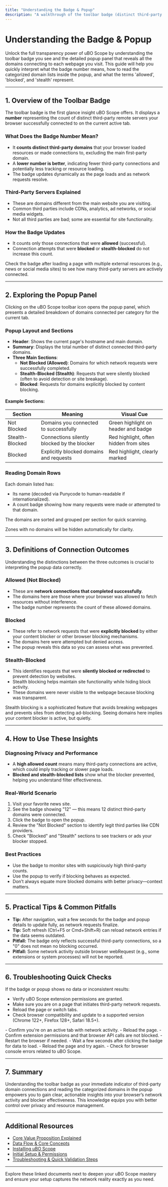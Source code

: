 ```yaml
---
title: "Understanding the Badge & Popup"
description: "A walkthrough of the toolbar badge (distinct third-party server count), and how to read the domains and connection outcomes in the popup panel. Learn what 'allowed', 'blocked', and 'stealth' mean, and how to use these insights."
---
```


# Understanding the Badge & Popup

Unlock the full transparency power of uBO Scope by understanding the toolbar badge you see and the detailed popup panel that reveals all the domains connecting to each webpage you visit. This guide will help you quickly interpret what the badge number means, how to read the categorized domain lists inside the popup, and what the terms 'allowed', 'blocked', and 'stealth' represent.

---

## 1. Overview of the Toolbar Badge

The toolbar badge is the first glance insight uBO Scope offers. It displays a **number** representing the count of distinct third-party remote servers your browser successfully connected to on the current active tab.

### What Does the Badge Number Mean?
- It **counts distinct third-party domains** that your browser loaded resources or made connections to, excluding the main first-party domain.
- A **lower number is better**, indicating fewer third-party connections and potentially less tracking or resource loading.
- The badge updates dynamically as the page loads and as network requests resolve.

### Third-Party Servers Explained
- These are domains different from the main website you are visiting.
- Common third parties include CDNs, analytics, ad networks, or social media widgets.
- Not all third parties are bad; some are essential for site functionality.

### How the Badge Updates
- It counts only those connections that were **allowed** (successful).
- Connection attempts that were **blocked** or **stealth-blocked** do not increase this count.

<Check>
Check the badge after loading a page with multiple external resources (e.g., news or social media sites) to see how many third-party servers are actively connected.
</Check>

---

## 2. Exploring the Popup Panel

Clicking on the uBO Scope toolbar icon opens the popup panel, which presents a detailed breakdown of domains connected per category for the current tab.

### Popup Layout and Sections

- **Header**: Shows the current page's hostname and main domain.
- **Summary**: Displays the total number of distinct connected third-party domains.
- **Three Main Sections**:
  - **Not Blocked (Allowed)**: Domains for which network requests were successfully completed.
  - **Stealth-Blocked (Stealth)**: Requests that were silently blocked (often to avoid detection or site breakage).
  - **Blocked**: Requests for domains explicitly blocked by content blocking.

#### Example Sections:

| Section          | Meaning                                            | Visual Cue                              |
|------------------|----------------------------------------------------|---------------------------------------|
| Not Blocked      | Domains you connected to successfully              | Green highlight on header and badge   |
| Stealth-Blocked  | Connections silently blocked by the blocker        | Red highlight, often hidden from sites|
| Blocked          | Explicitly blocked domains and requests             | Red highlight, clearly marked          |

### Reading Domain Rows
Each domain listed has:
- Its name (decoded via Punycode to human-readable if internationalized).
- A count badge showing how many requests were made or attempted to that domain.

The domains are sorted and grouped per section for quick scanning.

<Info>
Zones with no domains will be hidden automatically for clarity.
</Info>

---

## 3. Definitions of Connection Outcomes

Understanding the distinctions between the three outcomes is crucial to interpreting the popup data correctly.

### Allowed (Not Blocked)
- These are **network connections that completed successfully**.
- The domains here are those where your browser was allowed to fetch resources without interference.
- The badge number represents the count of these allowed domains.

### Blocked
- These refer to network requests that were **explicitly blocked** by either your content blocker or other browser blocking mechanisms.
- The domains here were attempted but denied access.
- The popup reveals this data so you can assess what was prevented.

### Stealth-Blocked
- This identifies requests that were **silently blocked or redirected** to prevent detection by websites.
- Stealth blocking helps maintain site functionality while hiding block activity.
- These domains were never visible to the webpage because blocking was transparent.

<Tip>
Stealth blocking is a sophisticated feature that avoids breaking webpages and prevents sites from detecting ad-blocking. Seeing domains here implies your content blocker is active, but quietly.
</Tip>

---

## 4. How to Use These Insights

### Diagnosing Privacy and Performance
- A **high allowed count** means many third-party connections are active, which could imply tracking or slower page loads.
- **Blocked and stealth-blocked lists** show what the blocker prevented, helping you understand filter effectiveness.

### Real-World Scenario
1. Visit your favorite news site.
2. See the badge showing "12" — this means 12 distinct third-party domains were connected.
3. Click the badge to open the popup.
4. Review the "Not Blocked" section to identify legit third parties like CDN providers.
5. Check "Blocked" and "Stealth" sections to see trackers or ads your blocker stopped.

### Best Practices
- Use the badge to monitor sites with suspiciously high third-party counts.
- Use the popup to verify if blocking behaves as expected.
- Don’t always equate more blocked domains with better privacy—context matters.

---

## 5. Practical Tips & Common Pitfalls

- **Tip:** After navigation, wait a few seconds for the badge and popup details to update fully, as network requests finalize.
- **Tip:** Soft refresh (Ctrl+F5 or Cmd+Shift+R) can reload network entries if the data seems outdated.
- **Pitfall:** The badge only reflects successful third-party connections, so a "0" does not mean no blocking occurred.
- **Pitfall:** Some network activity outside browser webRequest (e.g., some extensions or system processes) will not be reported.

---

## 6. Troubleshooting Quick Checks

If the badge or popup shows no data or inconsistent results:

- Verify uBO Scope extension permissions are granted.
- Make sure you are on a page that initiates third-party network requests.
- Reload the page or switch tabs.
- Check browser compatibility and update to a supported version (Chrome 122+, Firefox 128+, Safari 18.5+).

<AccordionGroup title="Troubleshooting Common Issues">
<Accordion title="Badge count never updates or is empty">
- Confirm you're on an active tab with network activity.
- Reload the page.
- Confirm extension permissions and that browser API calls are not blocked.
- Restart the browser if needed.
</Accordion>
<Accordion title="Popup shows no domains or 'NO DATA'">
- Wait a few seconds after clicking the badge for data to load.
- Reload the page and try again.
- Check for browser console errors related to uBO Scope.
</Accordion>
</AccordionGroup>

---

## 7. Summary

Understanding the toolbar badge as your immediate indicator of third-party domain connections and reading the categorized domains in the popup empowers you to gain clear, actionable insights into your browser’s network activity and blocker effectiveness. This knowledge equips you with better control over privacy and resource management.

---

## Additional Resources

- [Core Value Proposition Explained](https://docs.example.com/overview/introduction-and-value/core-value-proposition)
- [Data Flow & Core Concepts](https://docs.example.com/overview/product-architecture/data-flow-core-concepts)
- [Installing uBO Scope](https://docs.example.com/getting-started/installation-quickstart/installation-multiplatform)
- [Initial Setup & Permissions](https://docs.example.com/getting-started/setup-usage/basic-configuration)
- [Troubleshooting & Quick Validation Steps](https://docs.example.com/getting-started/setup-usage/troubleshooting-quick-validation)

---

Explore these linked documents next to deepen your uBO Scope mastery and ensure your setup captures the network reality exactly as you need.